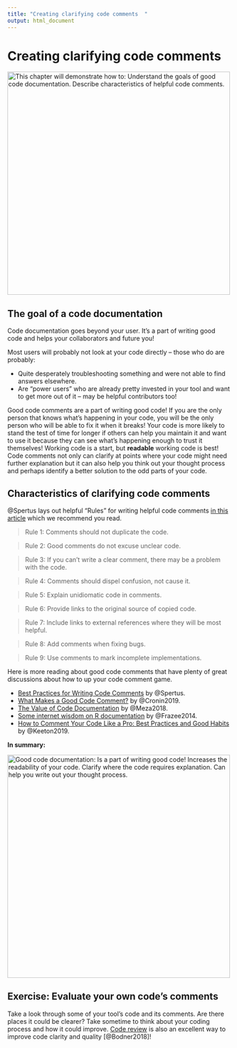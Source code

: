 ```yaml
---
title: "Creating clarifying code comments  "
output: html_document
---
```


# Creating clarifying code comments

<img src="https://docs.google.com/presentation/d/1cd434bkLer_CJ04GzpsZwzeEA9gjc5Ho6QimiHPbyEg/export/png?id=1cd434bkLer_CJ04GzpsZwzeEA9gjc5Ho6QimiHPbyEg&pageid=gd422c5de97_0_54" width="500" height="500" alt="This chapter will demonstrate how to: Understand the goals of good code documentation. Describe characteristics of helpful code comments."/>

## The goal of a code documentation

Code documentation goes beyond your user.
It's a part of writing good code and helps your collaborators and future you!

Most users will probably not look at your code directly -- those who do are probably:

- Quite desperately troubleshooting something and were not able to find answers elsewhere.
- Are “power users” who are already pretty invested in your tool and want to get more out of it -- may be helpful contributors too!

Good code comments are a part of writing good code!
If you are the only person that knows what's happening in your code, you will be the only person who will be able to fix it when it breaks!
Your code is more likely to stand the test of time for longer if others can help you maintain it and want to use it because they can see what's happening enough to trust it themselves!
Working code is a start, but **readable** working code is best!
Code comments not only can clarify at points where your code might need further explanation but it can also help you think out your thought process and perhaps identify a better solution to the odd parts of your code.

## Characteristics of clarifying code comments

@Spertus lays out helpful "Rules" for writing helpful code comments [in this article](https://stackoverflow.blog/2021/07/05/best-practices-for-writing-code-comments/) which we recommend you read.

> Rule 1: Comments should not duplicate the code.

> Rule 2: Good comments do not excuse unclear code.

> Rule 3: If you can’t write a clear comment, there may be a problem with the code.

> Rule 4: Comments should dispel confusion, not cause it.

> Rule 5: Explain unidiomatic code in comments.

> Rule 6: Provide links to the original source of copied code.

> Rule 7: Include links to external references where they will be most helpful.

> Rule 8: Add comments when fixing bugs.

> Rule 9: Use comments to mark incomplete implementations.

Here is more reading about good code comments that have plenty of great discussions about how to up your code comment game.

- [Best Practices for Writing Code Comments](https://stackoverflow.blog/2021/07/05/best-practices-for-writing-code-comments/) by @Spertus.
- [What Makes a Good Code Comment?](https://itnext.io/what-makes-a-good-code-comment-5267debd2c24) by @Cronin2019.  
- [The Value of Code Documentation](https://www.olioapps.com/blog/the-value-of-code-documentation/) by @Meza2018.  
- [Some internet wisdom on R documentation](http://alyssafrazee.com/2014/04/20/rdocs.html) by @Frazee2014.  
- [How to Comment Your Code Like a Pro: Best Practices and Good Habits](https://www.elegantthemes.com/blog/wordpress/how-to-comment-your-code-like-a-pro-best-practices-and-good-habits) by @Keeton2019.  

**In summary:**

<img src="https://docs.google.com/presentation/d/1cd434bkLer_CJ04GzpsZwzeEA9gjc5Ho6QimiHPbyEg/export/png?id=1cd434bkLer_CJ04GzpsZwzeEA9gjc5Ho6QimiHPbyEg&pageid=gcdcbd8d802_0_132" width="500" height="500" alt="Good code documentation: Is a part of writing good code! Increases the readability of your code. Clarify where the code requires explanation. Can help you write out your thought process."/>

## Exercise: Evaluate your own code's comments

Take a look through some of your tool's code and its comments.
Are there places it could be clearer?
Take sometime to think about your coding process and how it could improve.
[Code review](https://simpleprogrammer.com/why-code-reviews-make-better-code-teams/) is also an excellent way to improve code clarity and quality [@Bodner2018]!
